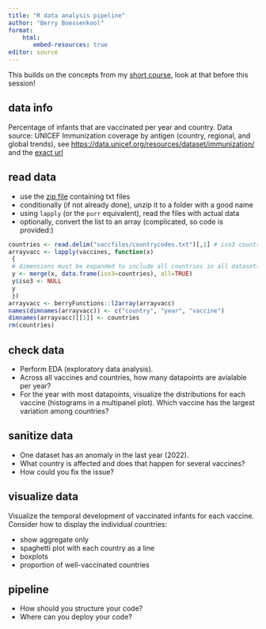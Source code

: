 ```yaml
---
title: "R data analysis pipeline"
author: "Berry Boessenkool"
format:
    html: 
       embed-resources: true
editor: source
---
```


This builds on the concepts from my [short course](https://github.com/brry/hour), look at that before this session!

## data info

Percentage of infants that are vaccinated per year and country. Data source: UNICEF Immunization coverage by antigen (country, regional, and global trends), see <https://data.unicef.org/resources/dataset/immunization/> and the [exact url](https://data.unicef.org/resources/data_explorer/unicef_f/?ag=UNICEF&df=GLOBAL_DATAFLOW&ver=1.0&dq=.IM_BCG+IMMUNISATION+IM_DTP1+IM_DTP3+IM_HEPB3+IM_HEPBB+IM_HIB3+IM_IPV1+IM_MCV1+IM_MCV2+IM_PCV3+IM_POL3+IM_RCV1+IM_ROTAC+IM_YFV..&startPeriod=2010&endPeriod=2020&lastnobservations=1)

## read data

-   use the [zip file](vaccines.zip) containing txt files
-   conditionally (if not already done), unzip it to a folder with a good name
-   using `lapply` (or the `purr` equivalent), read the files with actual data
-   optionally, convert the list to an array (complicated, so code is provided:)

```r
countries <- read.delim("vaccfiles/countrycodes.txt")[,1] # iso3 countrycodes
arrayvacc <- lapply(vaccines, function(x) 
 {
 # dimensions must be expanded to include all countries in all datasets:
 y <- merge(x, data.frame(iso3=countries), all=TRUE)
 y$iso3 <- NULL
 y
 })
arrayvacc <- berryFunctions::l2array(arrayvacc)
names(dimnames(arrayvacc)) <- c("country", "year", "vaccine")
dimnames(arrayvacc)[[1]] <- countries
rm(countries)
```

## check data

-   Perform EDA (exploratory data analysis).
-   Across all vaccines and countries, how many datapoints are avialable per year?
-   For the year with most datapoints, visualize the distributions for each vaccine (histograms in a multipanel plot). Which vaccine has the largest variation among countries?

## sanitize data

-   One dataset has an anomaly in the last year (2022).
-   What country is affected and does that happen for several vaccines?
-   How could you fix the issue?

## visualize data

Visualize the temporal development of vaccinated infants for each vaccine. Consider how to display the individual countries:

-   show aggregate only
-   spaghetti plot with each country as a line
-   boxplots
-   proportion of well-vaccinated countries

## pipeline

-   How should you structure your code?
-   Where can you deploy your code?
